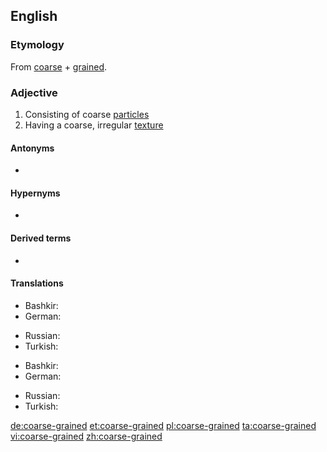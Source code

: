 ==English==

===Etymology===
From [[coarse]] + [[grained]].

===Adjective===
{{en-adj}}

# Consisting of coarse [[particle]]s
# Having a coarse, irregular [[texture]]

====Antonyms====
* {{l|en|fine-grained}}

====Hypernyms====
* {{l|en|grained}}

====Derived terms====
* {{l|en|coarse-grainedness}}

====Translations====
{{trans-top|Consisting of coarse particles}}
* Bashkir: {{t|ba|эре|sc=Cyrl}}
* German: {{t+|de|grobkörnig}}
{{trans-mid}}
* Russian: {{t+|ru|кру́пный}}
* Turkish: {{l|tr|iri}} {{t+|tr|taneli}}
{{trans-bottom}}

{{trans-top|Having a coarse, irregular texture}}
* Bashkir: {{t|ba|эре|sc=Cyrl}}
* German: {{t+|de|grobkörnig}}
{{trans-mid}}
* Russian: {{t+|ru|гру́бый}}
* Turkish: {{l|tr|iri}} {{t+|tr|taneli}}
{{trans-bottom}}

[[de:coarse-grained]]
[[et:coarse-grained]]
[[pl:coarse-grained]]
[[ta:coarse-grained]]
[[vi:coarse-grained]]
[[zh:coarse-grained]]